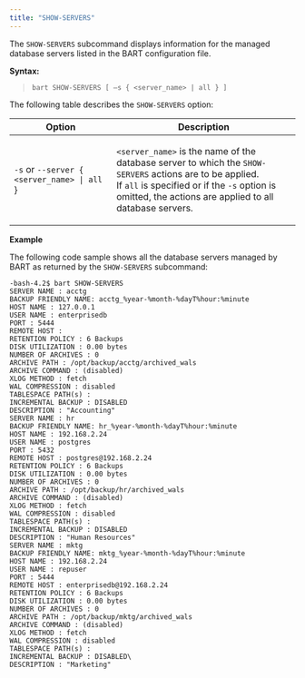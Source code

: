 ```yaml
---
title: "SHOW-SERVERS"
---
```




The `SHOW-SERVERS` subcommand displays information for the managed database servers listed in the BART configuration file.

**Syntax:**

>     bart SHOW-SERVERS [ –s { <server_name> | all } ]

The following table describes the `SHOW-SERVERS` option:

<table><thead><tr class="header"><th>Option</th><th>Description</th></tr></thead><tbody><tr class="odd"><td><code>-s</code> or <code>--server &#123; &lt;server_name&gt; | all</code> &#125;</td><td><p><code>&lt;server_name&gt;</code> is the name of the database server to which the <code>SHOW-SERVERS</code> actions are to be applied.<br />
If <code>all</code> is specified or if the <code>-s</code> option is omitted, the actions are applied to all database servers.</p></td></tr></tbody></table>

**Example**

The following code sample shows all the database servers managed by BART as returned by the `SHOW-SERVERS` subcommand:

    -bash-4.2$ bart SHOW-SERVERS
    SERVER NAME : acctg
    BACKUP FRIENDLY NAME: acctg_%year-%month-%dayT%hour:%minute
    HOST NAME : 127.0.0.1
    USER NAME : enterprisedb
    PORT : 5444
    REMOTE HOST :
    RETENTION POLICY : 6 Backups
    DISK UTILIZATION : 0.00 bytes
    NUMBER OF ARCHIVES : 0
    ARCHIVE PATH : /opt/backup/acctg/archived_wals
    ARCHIVE COMMAND : (disabled)
    XLOG METHOD : fetch
    WAL COMPRESSION : disabled
    TABLESPACE PATH(s) :
    INCREMENTAL BACKUP : DISABLED
    DESCRIPTION : "Accounting"
    SERVER NAME : hr
    BACKUP FRIENDLY NAME: hr_%year-%month-%dayT%hour:%minute
    HOST NAME : 192.168.2.24
    USER NAME : postgres
    PORT : 5432
    REMOTE HOST : postgres@192.168.2.24
    RETENTION POLICY : 6 Backups
    DISK UTILIZATION : 0.00 bytes
    NUMBER OF ARCHIVES : 0
    ARCHIVE PATH : /opt/backup/hr/archived_wals
    ARCHIVE COMMAND : (disabled)
    XLOG METHOD : fetch
    WAL COMPRESSION : disabled
    TABLESPACE PATH(s) :
    INCREMENTAL BACKUP : DISABLED
    DESCRIPTION : "Human Resources"
    SERVER NAME : mktg
    BACKUP FRIENDLY NAME: mktg_%year-%month-%dayT%hour:%minute
    HOST NAME : 192.168.2.24
    USER NAME : repuser
    PORT : 5444
    REMOTE HOST : enterprisedb@192.168.2.24
    RETENTION POLICY : 6 Backups
    DISK UTILIZATION : 0.00 bytes
    NUMBER OF ARCHIVES : 0
    ARCHIVE PATH : /opt/backup/mktg/archived_wals
    ARCHIVE COMMAND : (disabled)
    XLOG METHOD : fetch
    WAL COMPRESSION : disabled
    TABLESPACE PATH(s) :
    INCREMENTAL BACKUP : DISABLED\
    DESCRIPTION : "Marketing"
